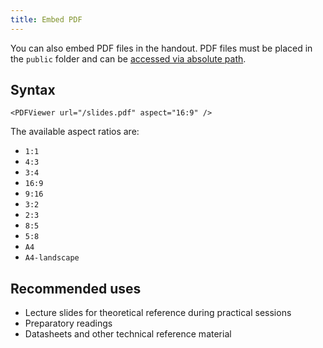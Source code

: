 ```yaml
---
title: Embed PDF
---
```


You can also embed PDF files in the handout. PDF files must be placed in the `public` folder and can be [accessed via absolute path](https://docs.astro.build/en/core-concepts/project-structure/#public).

## Syntax

```
<PDFViewer url="/slides.pdf" aspect="16:9" />
```

<PDFViewer url="/slides.pdf" aspect="16:9" />

The available aspect ratios are:

- `1:1`
- `4:3`
- `3:4`
- `16:9`
- `9:16`
- `3:2`
- `2:3`
- `8:5`
- `5:8`
- `A4`
- `A4-landscape`

## Recommended uses

- Lecture slides for theoretical reference during practical sessions
- Preparatory readings
- Datasheets and other technical reference material
